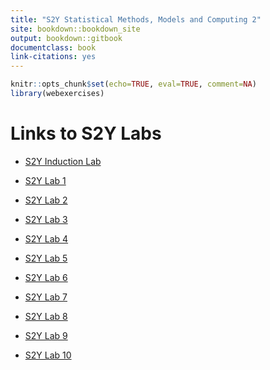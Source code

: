 ```yaml
--- 
title: "S2Y Statistical Methods, Models and Computing 2"
site: bookdown::bookdown_site
output: bookdown::gitbook
documentclass: book
link-citations: yes
---
```


```r
knitr::opts_chunk$set(echo=TRUE, eval=TRUE, comment=NA)
library(webexercises)
```

# Links to S2Y Labs{-}

* [S2Y Induction Lab](https://s2y-statistical-mm-c-2.github.io/Labs/S2Induction/docs)

* [S2Y Lab 1](https://s2y-statistical-mm-c-2.github.io/Labs/S2Y_lab1/docs)

* [S2Y Lab 2](https://s2y-statistical-mm-c-2.github.io/Labs/S2Y_lab2/docs)

* [S2Y Lab 3](https://s2y-statistical-mm-c-2.github.io/Labs/S2Y_lab3/docs)

* [S2Y Lab 4](https://s2y-statistical-mm-c-2.github.io/Labs/S2Y_lab4/docs)

* [S2Y Lab 5](https://s2y-statistical-mm-c-2.github.io/Labs/S2Y_lab5/docs)

* [S2Y Lab 6](https://s2y-statistical-mm-c-2.github.io/Labs/S2Y_lab6/docs)

* [S2Y Lab 7](https://s2y-statistical-mm-c-2.github.io/Labs/S2Y_lab7/docs)

* [S2Y Lab 8](https://s2y-statistical-mm-c-2.github.io/Labs/S2Y_lab8/docs)

* [S2Y Lab 9](https://s2y-statistical-mm-c-2.github.io/Labs/S2Y_lab9/docs)

* [S2Y Lab 10](https://s2y-statistical-mm-c-2.github.io/Labs/S2Y_lab10/docs)